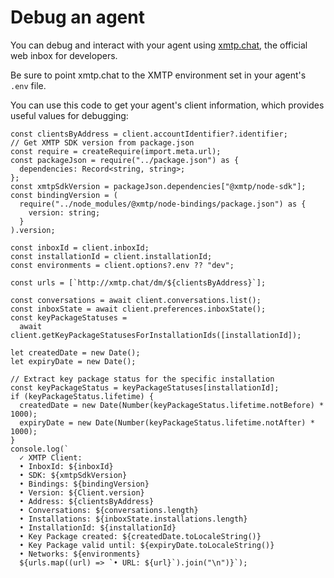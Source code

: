 # Debug an agent

You can debug and interact with your agent using [xmtp.chat](https://xmtp.chat), the official web inbox for developers.

Be sure to point xmtp.chat to the XMTP environment set in your agent's `.env` file.

You can use this code to get your agent's client information, which provides useful values for debugging: 

```tsx [Node]
const clientsByAddress = client.accountIdentifier?.identifier;
// Get XMTP SDK version from package.json
const require = createRequire(import.meta.url);
const packageJson = require("../package.json") as {
  dependencies: Record<string, string>;
};
const xmtpSdkVersion = packageJson.dependencies["@xmtp/node-sdk"];
const bindingVersion = (
  require("../node_modules/@xmtp/node-bindings/package.json") as {
    version: string;
  }
).version;

const inboxId = client.inboxId;
const installationId = client.installationId;
const environments = client.options?.env ?? "dev";

const urls = [`http://xmtp.chat/dm/${clientsByAddress}`];

const conversations = await client.conversations.list();
const inboxState = await client.preferences.inboxState();
const keyPackageStatuses =
  await client.getKeyPackageStatusesForInstallationIds([installationId]);

let createdDate = new Date();
let expiryDate = new Date();

// Extract key package status for the specific installation
const keyPackageStatus = keyPackageStatuses[installationId];
if (keyPackageStatus.lifetime) {
  createdDate = new Date(Number(keyPackageStatus.lifetime.notBefore) * 1000);
  expiryDate = new Date(Number(keyPackageStatus.lifetime.notAfter) * 1000);
}
console.log(`
  ✓ XMTP Client:
  • InboxId: ${inboxId}
  • SDK: ${xmtpSdkVersion}
  • Bindings: ${bindingVersion}
  • Version: ${Client.version}
  • Address: ${clientsByAddress}
  • Conversations: ${conversations.length}
  • Installations: ${inboxState.installations.length}
  • InstallationId: ${installationId}
  • Key Package created: ${createdDate.toLocaleString()}
  • Key Package valid until: ${expiryDate.toLocaleString()}
  • Networks: ${environments}
  ${urls.map((url) => `• URL: ${url}`).join("\n")}`);
```
